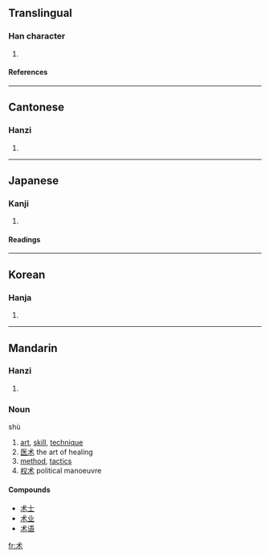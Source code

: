 {{see|術}}

==Translingual==
===Han character===
{{Han char|rn=75|rad=木|as=01|sn=5|four=|canj=戈木 (ID)}}
# {{defn|Han|sort=木01}}
====References====
{{Han ref|kx=0509.121|hdz=21152.020|uh=672F|ud=26415}}

----
==Cantonese==
===Hanzi===
{{yue-hanzi|jyut=|y=seut6}}
# {{defn|Cantonese}}

----
==Japanese==
===Kanji===
{{ja-kanji|grade=|rs=木01}}
# {{defn|Japanese}} 
====Readings====
{{ja-readings|on=[[じゅつ]] (jutsu), [[しゅつ]] (shutsu), [[ちゅつ]] (chutsu)|kun=[[もちあわ]] (mochiawa)}}

----
==Korean==
===Hanja===
{{ko-hanja|hangeul=출|eumhun=|rv=chul|mr=ch'ul|y=chwul}}
# {{defn|Korean}}

----
==Mandarin==
===Hanzi===
{{cmn-hanzi|tra=術|pin=[[shù]] (shu4), [[zhú]] (zhu2)|wg=shu<sup>4</sup>, chu<sup>2</sup>}}
# {{defn|Mandarin}}

===Noun===
shù

# [[art]], [[skill]], [[technique]]
#[[医术]] the art of healing
# [[method]], [[tactics]]
#[[权术]] political manoeuvre

====Compounds====
*[[术士]]
*[[术业]]
*[[术语]]

[[fr:术]]